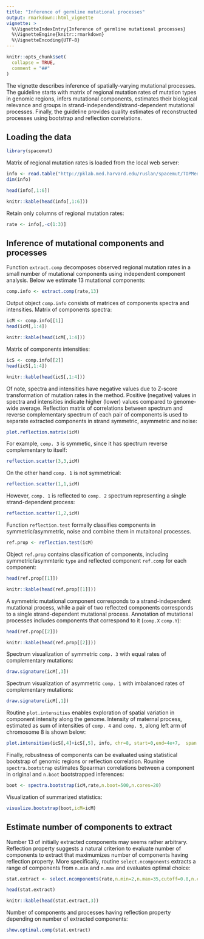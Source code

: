 ```yaml
---
title: "Inference of germline mutational processes"
output: rmarkdown::html_vignette
vignette: >
  %\VignetteIndexEntry{Inference of germline mutational processes}
  %\VignetteEngine{knitr::rmarkdown}
  %\VignetteEncoding{UTF-8}
---
```


```r
knitr::opts_chunk$set(
  collapse = TRUE,
  comment = "##"
)
```

The vignette describes inference of spatially-varying mutational processes. The guideline starts with matrix of regional mutation rates of mutation types in genomic regions, infers mutational components, estimates their biological relevance and groups in strand-independend/strand-dependent mutational processes. Finally, the guideline provides quality estimates of reconstructed processes using bootstrap and reflection correlations. 

## Loading the data

```r
library(spacemut)
```

Matrix of regional mutation rates is loaded from the local web server:

```r
info <- read.table("http://pklab.med.harvard.edu/ruslan/spacemut/TOPMed.30kb.txt",header=TRUE)
dim(info)
```

```r
head(info[,1:6])
```

```r
knitr::kable(head(info[,1:6]))
```

Retain only columns of regional mutation rates:
```r
rate <- info[,-c(1:3)]
```

## Inference of mutational components and processes

Function `extract.comp` decomposes observed regional mutation rates in a small number of mutational components using independent component analysis. Below we estimate 13 mutational components:

```r
comp.info <- extract.comp(rate,13)
```

Output object `comp.info` consists of matrices of components spectra  and intensities. Matrix of components spectra:

```r
icM <- comp.info[[1]]
head(icM[,1:4])
```

```r
knitr::kable(head(icM[,1:4]))
```

Matrix of components intensities:

```r
icS <- comp.info[[2]]
head(icS[,1:4])
```

```r
knitr::kable(head(icS[,1:4]))
```


Of note, spectra and intensities have negative values due to Z-score transformation of mutation rates in the method. Positive (negative) values in spectra and intensities indicate higher (lower) values compared to genome-wide average.
Reflection matrix of correlations between spectrum and reverse complementary spectrum of each pair of components is used to separate extracted components in strand symmetric, asymmetric and noise:

```r
plot.reflection.matrix(icM)
```


For example, `comp. 3` is symmetic, since it has spectrum reverse complementary to itself:

```r
reflection.scatter(3,3,icM)
```


On the other hand `comp. 1` is not symmetrical:
```r
reflection.scatter(1,1,icM)
```

However, `comp. 1` is reflected to `comp. 2` spectrum representing a single strand-dependent process:

```r
reflection.scatter(1,2,icM)
```

Function `reflection.test` formally classifies components in symmetric/asymmetric, noise and combine them in mutaitonal processes.

```r
ref.prop <- reflection.test(icM)
```

Object `ref.prop` contains classification of components, including symmetric/asymmteric `type` and reflected component `ref.comp` for each component:
```r
head(ref.prop[[1]])
```

```r
knitr::kable(head(ref.prop[[1]]))
```

A symmetric mutational component corresponds to a strand-independent mutational process, while a pair of two reflected components corresponds to a single strand-dependent mutational process. Annotation of mutational processes includes components that correspond to it (`comp.X` `comp.Y`):

```r
head(ref.prop[[2]])
```

```r
knitr::kable(head(ref.prop[[2]]))
```

Spectrum visualization of symmetric `comp. 3` with equal rates of complementary mutations: 

```r
draw.signature(icM[,3])
```

Spectrum visualization of asymmetric `comp. 1` with imbalanced rates of complementary mutations: 

```r
draw.signature(icM[,1])
```

Routine `plot.intensities` enables exploration of spatial variation in component intensity along the genome. Intensity of maternal process, estimated as sum of intensities of `comp. 4` and `comp. 5`, along left arm of chromosome 8 is shown below:
```r
plot.intensities(icS[,4]+icS[,5], info, chr=8, start=0,end=4e+7,  span.wind=30)
```

Finally, robustness of components can be evaluated using statistical bootstrap of genomic regions or reflection correlation. Rounine  `spectra.bootstrap` estimates Spearman correlations between a component in original and `n.boot` bootstrapped inferences:

```r
boot <- spectra.bootstrap(icM,rate,n.boot=500,n.cores=20)
```

Visualization of summarized statistics:
```r
visualize.bootstrap(boot,icM=icM)
```


## Estimate number of components to extract
Number 13 of initially extracted components may seems rather arbitrary. Reflection property suggests a natural criterion to evaluate number of components to extract that maximumizes number of components having reflection property. More specifically, routine `select.ncomponents` extracts a range of components from `n.min` and `n.max` and evaluates optimal choice:

```r
stat.extract <- select.ncomponents(rate,n.min=2,n.max=35,cutoff=0.8,n.cores=20)

head(stat.extract)
```

```r
knitr::kable(head(stat.extract,3))
```

Number of components and processes having reflection property depending on number of extracted components:
```r
show.optimal.comp(stat.extract)
```




